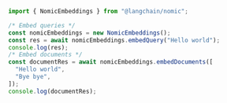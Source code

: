 ```typescript
import { NomicEmbeddings } from "@langchain/nomic";

/* Embed queries */
const nomicEmbeddings = new NomicEmbeddings();
const res = await nomicEmbeddings.embedQuery("Hello world");
console.log(res);
/* Embed documents */
const documentRes = await nomicEmbeddings.embedDocuments([
  "Hello world",
  "Bye bye",
]);
console.log(documentRes);
```